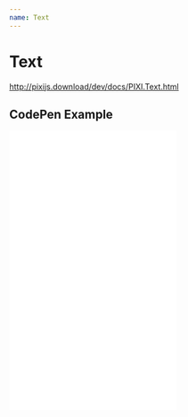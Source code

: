 ```yaml
---
name: Text
---
```



# Text

http://pixijs.download/dev/docs/PIXI.Text.html


<PropsTable of={Text} />


<Playground>
  <Stage width={300} height={300}>
    <Text text="hello" style={new PIXI.TextStyle({
  fontFamily: 'Arial',
  fontSize: 36,
  fontStyle: 'italic',
  fontWeight: 'bold',
  fill: ['#ffffff', '#00ff99'], // gradient
  stroke: '#4a1850',
  strokeThickness: 5,
  dropShadow: true,
  dropShadowColor: '#000000',
  dropShadowBlur: 4,
  dropShadowAngle: Math.PI / 6,
  dropShadowDistance: 6,
  wordWrap: true,
  wordWrapWidth: 440,
})} />
  </Stage>
</Playground>


## CodePen Example

<iframe height='500' scrolling='no' title='React PIXI - Text' src='//codepen.io/inlet/embed/zWEaoR/?height=265&theme-id=0&default-tab=js,result&embed-version=2' frameborder='no' allowtransparency='true' allowfullscreen='true' style={{width: '100%'}}>See the Pen <a href='https://codepen.io/inlet/pen/zWEaoR/'>React PIXI - Text</a> by Inlet (<a href='https://codepen.io/inlet'>@inlet</a>) on <a href='https://codepen.io'>CodePen</a>.
</iframe>